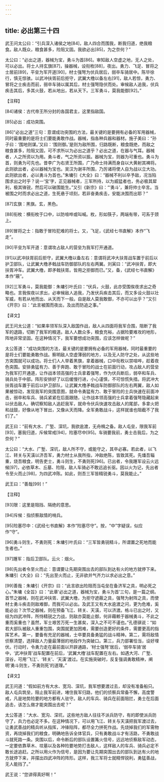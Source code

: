 ```yaml
---
---
---
```

title: 必出第三十四
---




武王问太公曰：“引兵深入诸侯之地[84]，敌人四合而围我，断我归道，绝我粮食。敌人既众，粮食甚多，险阻又固。我欲必出[85]，为之奈何？”

太公曰：“必出之道，器械为宝，勇斗为首[86]。审知敌人空虚之地，无人之处，可以必出。将士人持玄旗[87]，操器械，设衔枚[88]，夜出。勇力、飞足、冒将之士居前[89]，平垒为军开道[90]，材士强弩为伏兵居后，弱卒车骑居中。陈毕徐行，慎无惊骇。以武冲扶胥前后拒守，武翼大橹以备左右[91]，敌人若惊，勇力、冒将之士疾击而前，弱卒车骑以属其后，材士强弩隐伏而处。审候敌人追我，伏兵疾击其后，多其火鼓，若从地出，若从天下。三军勇斗，莫我能御[92]。”

【注释】

[84]诸侯：古代帝王所分封的各国君主，这里指敌国。

[85]必出：成功突围。

[86]“必出之道”三句：意谓成功突围的方法，最关键的是要拥有必备的军用器械，同时最重要的是将士们要能勇敢作战。器械，指各种兵器和器材。施子美曰：“孙子曰：‘围地则谋。’又曰：‘围则御。’是则为敌所围，归路既断，粮食既绝，而敌之粮食甚多，险阻又固，可不求所以为必出之道乎？必出之道，在器与气耳。器械者，人之所资以为用。勇斗者，气之所资以振。器械为宝，则器为可重也。勇斗为首，则勇为可先也。昔李广为右贤王所围，广乃命士持满而身自以大黄射其裨将。此则欲出者，必以器械为宝也。吴汉为谢丰所围，乃厉诸将使人自为战以立大功。此则欲出者，必以勇斗为首也。”朱墉引《大全》曰：“器械不利以卒予敌，况当陷围求出之时乎？说一‘宝’字，正见器械者，三军所持，以为威猛者也，务必极其犀利，极其锋锐，然后可以破围能生。”又引《新宗》曰：“‘勇斗’，兼将帅士卒言。当被围之时而求必出之道，生死悬于顷刻，若非奋勇疾击，安能决围而出耶？”

[87]玄旗：黑旗。玄，黑色。

[88]衔枚：横衔枚于口中，以防喧哗或叫喊。枚，形如筷子，两端有带，可系于颈上。

[89]冒将之士：指敢于冒险犯难的将士。又，飞足，《武经七书直解》本作“飞走”。

[90]平垒为军开道：意谓攻占敌人的营垒为我军打开通道。

[91]以武冲扶胥前后拒守，武翼大橹以备左右：意谓将武冲大扶胥战车置于前后以护卫部队，让武翼大橹矛戟战车防御部队的左右两翼。刘寅曰：“武冲扶胥，即大扶胥冲车。武翼大橹，即矛戟扶胥。皆用之拒御而已。”又，备，《武经七书直解》本作“蔽”。

[92]三军勇斗，莫我能御：朱墉引叶氏曰：“伏兵，火鼓，此亦受围俟夜求出之奇略也。言我俟夜以求出，必审候敌人追我，乃发伏兵疾击其后，而又多设火鼓以壮军威，有若从地而出、从天而下一般。自是敌人莫我敢御，不亦可以出乎？”又引《开宗》曰：“此言被围而夜出，及出而防追之事。”

【译文】

武王问太公道：“如果率领军队深入敌国作战，敌人从四面将我军合围，阻断了我军的退路，切断了我军的粮道。敌人人数众多，粮食充裕，占据险要难攻的地形，阵地非常坚固。在这种情况下，我军要想成功突围，应该怎样做呢？”

太公答道：“成功突围的方法，最关键的是要拥有必备的军用器械，同时最重要的是将士们要能勇敢作战。察明敌人空虚薄弱的地方，以及无人防守之处，从这些地方突围就可以成功。将士们人人举着黑旗，拿着器械，口中衔枚以禁喧哗，趁着夜色突围。安排勇猛有力、善于奔跑、敢于冒险的战士在前面行动，攻占敌人的营垒为我军打开通道，让作战本领高强的士兵拿着强弩，作为伏兵断后，弱卒和车兵、骑兵处于中部。阵形安排好了以后缓慢行进，小心谨慎，不可惊慌失措。将武冲大扶胥战车置于前后以护卫部队，让武翼大橹矛戟战车防御部队的左右两翼，敌人如果被惊动，发现我军的突围意图，就命令勇猛有力、敢于冒险的士兵快速在前面冲击，弱卒和车兵、骑兵紧紧在后面跟随，让作战本领高强的士兵拿着强弩隐藏起来以伏击敌人。确切察知敌人追赶我军，就命令伏兵快速攻击敌人的尾部，多拿火把和战鼓，好像从地下冒出，又像从天而降。全军勇敢战斗，这样就谁也阻截不了我们了。”



武王曰：“前有大水、广堑、深坑，我欲逾渡，无舟楫之备。敌人屯垒，限我军前[93]，塞我归道，斥候常戒[94]，险塞尽中[95]。车骑要我前，勇士击我后，为之奈何？”

太公曰：“大水、广堑、深坑，敌人所不守，或能守之，其卒必寡。若此者，以飞江、转关与天潢以济吾军，勇力材士从我所指，冲敌绝陈，皆致其死。先燔吾辎重，烧吾粮食，明告吏士，勇斗则生，不勇则死[96]。已出者，令我踵军设云火远候[97]，必依草木、丘墓、险阻，敌人车骑必不敢远追长驱。因以火为记，先出者令至火而止[98]，为四武冲陈。如此，则吾三军皆精锐勇斗，莫我能止。”

武王曰：“善哉[99]！”

【注释】

[93]限：这里是阻挡、隔绝的意思。

[94]斥候：指侦察敌情的哨兵。

[95]险塞尽中：《武经七书直解》本作“险塞尽守”。按，“中”字疑误，似应作“守”。

[96]勇斗则生，不勇则死：朱墉引叶氏曰：“三军皆勇锐精斗，所谓置之死地而能生者也。”

[97]踵军：指后卫部队。云火：烟火。

[98]先出者令至火而止：意谓要让先期突围出去的部队到达有火的地方就停下来。朱墉引《大全》曰：“先出至火而止，无非欲并气齐力以求必出之意。”

[99]善哉：朱墉引《开宗》曰：“此言欲出险阻而当屯垒在备济军之具，明必死之心。”朱墉《全旨》曰：“此章‘必出之道，器械为宝，勇斗为首’三句，是一篇之纲。首节之器械，则在武冲扶胥、武翼大橹，为拒守遮蔽之具，强弩为射阵之具，而使材士勇斗疾击则敌难御，而我可以必出。及武王又有大水逾渡之问，更为危难，奚能必出？次节之器械，则在预备飞江、转关、天潢，可以济渡。格斗已出之时，又结为四武冲阵，所恃精锐之力战，则敌亦莫能止御，何非藉赖于器械勇斗，不此之重而奚重也？虽然，军士艰苦万死一生甚矣，深入之不可不谨也。”孔德骐说：“如若大部队被敌人重重包围，突围就更加困难，需要创造更好的条件，需要更高的指挥艺术。第一，要备有充足的器械，士卒要具备勇猛的战斗精神。第二，需将敌情侦察清楚，选择敌人力量最薄弱的地段作为突破口。第三，兵力部署恰当，设好埋伏。行动时，令勇力走在最前面以开辟通路，‘材士强弩’居后，‘弱卒车骑’居中，‘武冲扶胥’战车配置在前后，‘武翼大橹’战车配置在左右。如遇大河、广堑、深谷，可用‘飞江’、‘转关’、‘天潢’渡过。在实施突破时，反复强调勇敢精神，阐明‘勇斗则生，不勇则死’的道理。”

【译文】

武王问道：“假如前方有大水、宽沟、深坑，我军想要渡过去，却没有准备船只。敌人屯兵筑垒，阻止我军前进，堵住我军归路，他们的侦察兵常备不懈，高度警戒，凡是地势险要的地方都有人驻守。敌人的车兵、骑兵在前面阻拦，勇士在后面追击，该怎么做才能突围出去呢？”

太公答道：“大水、宽沟、深坑，这些地方敌人往往不派兵防守，有的即使派兵防守了，兵力也必定不多。在这种情况下，可以用飞江、转关与天潢把我军渡过去，让勇武善战的精兵听从指挥，冲锋陷阵，都尽全力拼死作战。先烧掉我们的军需物资，再烧掉我们的粮食，明确地告诉全体官兵，只有勇敢战斗才有活路，不勇敢战斗就死路一条。突围以后，命令断后的部队设置篝火信号，远远地侦察敌军动态，一定要依靠草木、坟墓以及各种险要地势打击敌人，这样敌人的车兵、骑兵必定不敢长途追赶。之所以用火作为信号，是因为要让先期突围出去的部队到达有火的地方就停下来，并摆出四武冲阵的阵形。这样，我三军将士就精悍锐利，勇猛善战，无人能挡了。”

武王说：“您讲得真好啊！”